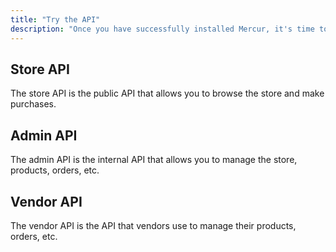 ```yaml
---
title: "Try the API"
description: "Once you have successfully installed Mercur, it's time to try the API"
---
```


## Store API

The store API is the public API that allows you to browse the store and make purchases.

## Admin API

The admin API is the internal API that allows you to manage the store, products, orders, etc.

## Vendor API

The vendor API is the API that vendors use to manage their products, orders, etc.
